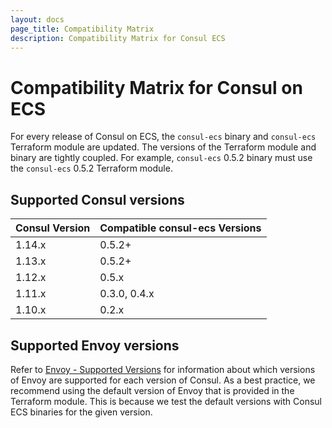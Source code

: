 ```yaml
---
layout: docs
page_title: Compatibility Matrix
description: Compatibility Matrix for Consul ECS
---
```


# Compatibility Matrix for Consul on ECS

For every release of Consul on ECS, the `consul-ecs` binary and `consul-ecs` Terraform module are updated. The versions of the Terraform module and binary are tightly coupled. For example, `consul-ecs` 0.5.2 binary must use the `consul-ecs` 0.5.2 Terraform module.

## Supported Consul versions

| Consul Version | Compatible consul-ecs Versions  |
| -------------- | ------------------------------- |
| 1.14.x         | 0.5.2+                          |
| 1.13.x         | 0.5.2+                          |
| 1.12.x         | 0.5.x                           |
| 1.11.x         | 0.3.0, 0.4.x                    |
| 1.10.x         | 0.2.x                           |


## Supported Envoy versions

Refer to [Envoy - Supported Versions](/docs/connect/proxies/envoy#supported-versions) for information about which versions of Envoy are supported for each version of Consul. As a best practice, we recommend using the default version of Envoy that is provided in the Terraform module. This is because we test the default versions with Consul ECS binaries for the given version.
